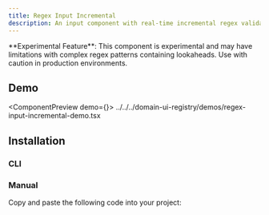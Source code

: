 ```yaml
---
title: Regex Input Incremental
description: An input component with real-time incremental regex validation that prevents invalid characters as you type.
---
```



<Callout type="warning">
  **Experimental Feature**: This component is experimental and may have limitations with complex regex patterns containing lookaheads. Use with caution in production environments.
</Callout>

## Demo

<ComponentPreview demo={<RegexInputIncrementalDemo />}>
  <include>../../../domain-ui-registry/demos/regex-input-incremental-demo.tsx</include>
</ComponentPreview>

## Installation

### CLI

<RegistryCliCommands name="regex-input-incremental" type="free" />

### Manual

Copy and paste the following code into your project:

<RegistryAllFiles name="regex-input-incremental" type="free" />